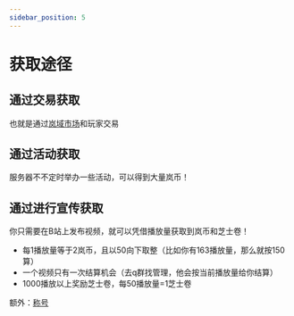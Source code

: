 ```yaml
---
sidebar_position: 5
---
```


# 获取途径

## 通过交易获取
也就是通过[岚域市场](/docs/guide/Mcoin/market)和玩家交易

## 通过活动获取
服务器不不定时举办一些活动，可以得到大量岚币！

## 通过进行宣传获取
你只需要在B站上发布视频，就可以凭借播放量获取到岚币和芝士卷！
- 每1播放量等于2岚币，且以50向下取整（比如你有163播放量，那么就按150算）
- 一个视频只有一次结算机会（去q群找管理，他会按当前播放量给你结算）
- 1000播放以上奖励芝士卷，每50播放量=1芝士卷

额外：[称号](/docs/guide/title/bili)